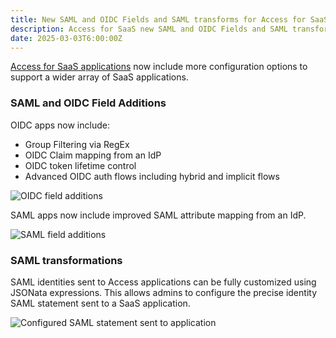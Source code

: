 ```yaml
---
title: New SAML and OIDC Fields and SAML transforms for Access for SaaS
description: Access for SaaS new SAML and OIDC Fields and SAML transforms
date: 2025-03-03T6:00:00Z
---
```


[Access for SaaS applications](/cloudflare-one/applications/configure-apps/saas-apps/) now include more configuration options to support a wider array of SaaS applications.

### SAML and OIDC Field Additions

OIDC apps now include:

- Group Filtering via RegEx
- OIDC Claim mapping from an IdP
- OIDC token lifetime control
- Advanced OIDC auth flows including hybrid and implicit flows

![OIDC field additions](~/assets/images/changelog/access/oidc-claims.png)

SAML apps now include improved SAML attribute mapping from an IdP.

![SAML field additions](~/assets/images/changelog/access/saml-attribute-statements.png)

### SAML transformations

SAML identities sent to Access applications can be fully customized using JSONata expressions. This allows admins to configure the precise identity SAML statement sent to a SaaS application.

![Configured SAML statement sent to application](~/assets/images/changelog/access/transformation-box.png)
